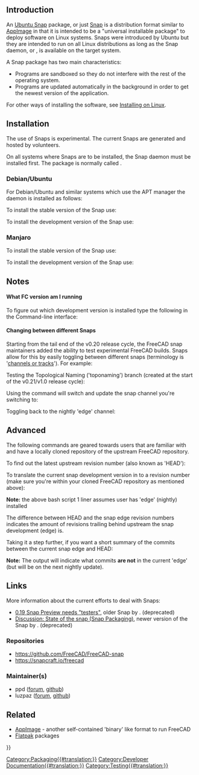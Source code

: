<languages/>
{{TOCright}}
<translate>

== Introduction == <!--T:1-->

<!--T:2-->
An [[Ubuntu_Snap|Ubuntu Snap]] package, or just [[Ubuntu_Snap|Snap]] is a distribution format similar to [[AppImage|AppImage]] in that it is intended to be a "universal installable package" to deploy software on Linux systems. Snaps were introduced by Ubuntu but they are intended to run on all Linux distributions as long as the Snap daemon, or {{incode|snapd}}, is available on the target system.

<!--T:3-->
A Snap package has two main characteristics:
* Programs are sandboxed so they do not interfere with the rest of the operating system.
* Programs are updated automatically in the background in order to get the newest version of the application.

<!--T:4-->
For other ways of installing the software, see [[Installing_on_Linux|Installing on Linux]].

== Installation == <!--T:5-->

<!--T:6-->
The use of Snaps is experimental. The current Snaps are generated and hosted by volunteers.

<!--T:7-->
On all systems where Snaps are to be installed, the Snap daemon must be installed first. The package is normally called {{incode|snapd}}.

=== Debian/Ubuntu === <!--T:13-->

<!--T:8-->
For Debian/Ubuntu and similar systems which use the APT manager the daemon is installed as follows:

</translate>
{{Code|lang=bash|code=
sudo apt install snapd
}}
<translate>

<!--T:9-->
To install the stable version of the Snap use:

</translate>
{{Code|lang=bash|code=
sudo snap install freecad
}}
<translate>

<!--T:10-->
To install the development version of the Snap use:

</translate>
{{Code|lang=bash|code=
sudo snap install --edge freecad
}}
<translate>

=== Manjaro === <!--T:14-->

<!--T:15-->
To install the stable version of the Snap use:

</translate>
{{Code|lang=bash|code=
snap install freecad
}} 
<translate>

<!--T:16-->
To install the development version of the Snap use:

</translate>
{{Code|lang=bash|code=
snap install --edge freecad
}}
<translate>

== Notes == <!--T:17-->

==== What FC version am I running ==== <!--T:33-->

<!--T:18-->
To figure out which development version is installed type the following in the Command-line interface:

</translate>
{{Code|lang=bash|code=
snap info freecad
}}
<translate>

==== Changing between different Snaps ==== <!--T:34-->

<!--T:35-->
Starting from the tail end of the v0.20 release cycle, the FreeCAD snap maintainers added the ability to test experimental FreeCAD builds. Snaps allow for this by easily toggling between different snaps (terminology is '[https://snapcraft.io/docs/channels channels or tracks]'). For example:

<!--T:36-->
Testing the Topological Naming ('toponaming') branch (created at the start of the v0.21/v1.0 release cycle):

</translate>
{{code|lang=bash|code=
snap refresh freecad --channel=latest/edge/toponaming
}}
<translate>

<!--T:37-->
Using the {{incode|refresh}} command will switch and update the snap channel you're switching to:

</translate>
{{code|lang=bash|code=
snap refresh freecad --channel=latest/edge/toponaming
}}
<translate>

<!--T:38-->
Toggling back to the nightly 'edge' channel:

</translate>
{{code|lang=bash|code=
snap refresh freecad --channel=latest/edge
}}
<translate>

== Advanced == <!--T:19-->

<!--T:20-->
The following commands are geared towards users that are familiar with {{incode|git}} and have a locally cloned repository of the upstream FreeCAD repository.

</translate>
{{Code|lang=bash|code=
git clone https://github.com/FreeCAD/FreeCAD
cd FreeCAD/
}}
<translate>

<!--T:21-->
To find out the latest upstream revision number (also known as 'HEAD'):

</translate>
{{Code|lang=bash|code=
git pull upstream master  # first make sure we have the most up-to-date commits
git rev-list --count HEAD # 'HEAD' refers to the current commit you are viewing (tip of the master branch)
}}
<translate>

<!--T:22-->
To translate the current snap development version in to a revision number (make sure you're within your cloned FreeCAD repository as mentioned above):

</translate>
{{Code|lang=bash|code=
snap info freecad <nowiki>|</nowiki>\
grep -e '^\s\+latest/edge' <nowiki>|</nowiki>\
awk -F ' ' '{ print $2 }' <nowiki>|</nowiki>\
xargs -I{} git rev-list --count {}
}}
<translate>

<!--T:25-->
'''Note:''' the above bash script 1 liner assumes user has 'edge' (nightly) installed

<!--T:23-->
The difference between HEAD and the snap edge revision numbers indicates the amount of revisions trailing behind upstream the snap development (edge) is.

<!--T:26-->
Taking it a step further, if you want a short summary of the commits between the current snap edge and HEAD:

</translate>
{{Code|lang=bash|code=
snap info freecad <nowiki>|</nowiki>\
grep -e '^\s\+latest/edge' <nowiki>|</nowiki>\
awk -F ' ' '{ print $2 }' <nowiki>|</nowiki>\
xargs -I{} git log --oneline --ancestry-path {}..HEAD
}}
<translate>

<!--T:27-->
'''Note:''' The output will indicate what commits '''are not''' in the current 'edge' (but will be on the next nightly update).

== Links == <!--T:11-->

<!--T:12-->
More information about the current efforts to deal with Snaps:
* [https://forum.freecad.org/viewtopic.php?f=4&t=46044 0.19 Snap Preview needs "testers"], older Snap by {{Emphasis|vejmarie}}. (deprecated)
* [https://forum.freecad.org/viewtopic.php?f=42&t=46853 Discussion: State of the snap (Snap Packaging)], newer version of the Snap by {{Emphasis|ppd}}. (deprecated)

=== Repositories === <!--T:28-->

<!--T:29-->
* https://github.com/FreeCAD/FreeCAD-snap
* https://snapcraft.io/freecad

=== Maintainer(s) === <!--T:30-->

<!--T:31-->
* ppd ([https://forum.freecadweb.org/memberlist.php?mode=viewprofile&u=24042 forum], [https://github.com/ppd github])
* luzpaz ([https://forum.freecadweb.org/memberlist.php?mode=viewprofile&u=12229 forum], [https://github.com/luzpaz github])

== Related == <!--T:32-->

<!--T:24-->
* [[AppImage|AppImage]] - another self-contained 'binary' like format to run FreeCAD
* [[Flatpak|Flatpak]] packages


</translate>
[[Category:Packaging{{#translation:}}]]
[[Category:Developer Documentation{{#translation:}}]]
[[Category:Testing{{#translation:}}]]
{{Userdocnavi{{#translation:}}}}